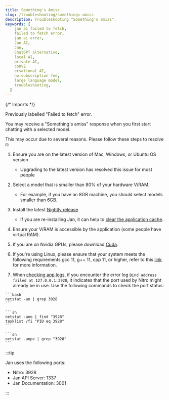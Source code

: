 ```yaml
---
title: Something's Amiss
slug: /troubleshooting/somethings-amiss
description: Troubleshooting "Something's amiss".
keywords: [
    jan ai failed to fetch,
    failed to fetch error,
    jan ai error,
    Jan AI,
    Jan,
    ChatGPT alternative,
    local AI,
    private AI,
    convZ
    ersational AI,
    no-subscription fee,
    large language model,
    troubleshooting,
  ]
---
```


{/* Imports */}

Previously labelled "Failed to fetch" error.

You may receive a "Something's amiss" response when you first start chatting with a selected model.

This may occur due to several reasons. Please follow these steps to resolve it:

1. Ensure you are on the latest version of Mac, Windows, or Ubuntu OS version

   - Upgrading to the latest version has resolved this issue for most people

2. Select a model that is smaller than 80% of your hardware V/RAM.

   - For example, if you have an 8GB machine, you should select models smaller than 6GB.

3. Install the latest [Nightly release](https://jan.ai/install/nightly/)

   - If you are re-installing Jan, it can help to [clear the application cache](https://jan.ai/troubleshooting/stuck-on-broken-build/).

4. Ensure your V/RAM is accessible by the application (some people have virtual RAM).

5. If you are on Nvidia GPUs, please download [Cuda](https://developer.nvidia.com/cuda-downloads).

6. If you're using Linux, please ensure that your system meets the following requirements gcc 11, g++ 11, cpp 11, or higher, refer to this [link](https://jan.ai/guides/troubleshooting/gpu-not-used/#specific-requirements-for-linux) for more information.

7. When [checking app logs](https://jan.ai/troubleshooting/how-to-get-error-logs/), if you encounter the error log `Bind address failed at 127.0.0.1:3928`, it indicates that the port used by Nitro might already be in use. Use the following commands to check the port status:

<Tabs groupId="operating-systems">
  <TabItem value="mac" label="macOS">
    
    ```bash
    netstat -an | grep 3928
    ```

  </TabItem>
  <TabItem value="win" label="Windows">
    
    ```sh
    netstat -ano | find "3928" 
    tasklist /fi "PID eq 3928"
    ```

  </TabItem>
  <TabItem value="linux" label="Linux">
    
    ```sh
    netstat -anpe | grep "3928" 
    ```

  </TabItem>
</Tabs>

:::tip

Jan uses the following ports:

- Nitro: 3928
- Jan API Server: 1337
- Jan Documentation: 3001

:::
